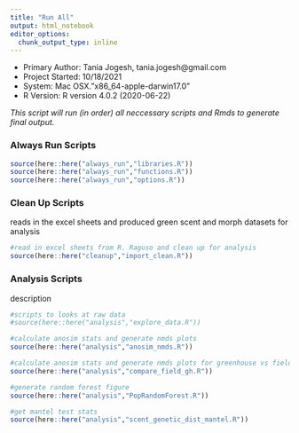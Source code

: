 ```yaml
---
title: "Run All"
output: html_notebook
editor_options: 
  chunk_output_type: inline
---
```


* Primary Author: Tania Jogesh, tania.jogesh@gmail.com
* Project Started: 10/18/2021
* System: Mac OSX."x86_64-apple-darwin17.0"
* R Version: R version 4.0.2 (2020-06-22)

*This script will run (in order) all neccessary scripts and Rmds to generate final output.*



### Always Run Scripts

```r
source(here::here("always_run","libraries.R"))
source(here::here("always_run","functions.R"))
source(here::here("always_run","options.R"))

```


### Clean Up Scripts
reads in the excel sheets and produced green scent and morph datasets for analysis

```r
#read in excel sheets from R. Raguso and clean up for analysis
source(here::here("cleanup","import_clean.R"))


```

### Analysis Scripts
description

```r
#scripts to looks at raw data
#source(here::here("analysis","explore_data.R"))

#calculate anosim stats and generate nmds plots
source(here::here("analysis","anosim_nmds.R"))

#calculate anosim stats and generate nmds plots for greenhouse vs field comparisons
source(here::here("analysis","compare_field_gh.R"))

#generate random forest figure
source(here::here("analysis","PopRandomForest.R"))

#get mantel test stats
source(here::here("analysis","scent_genetic_dist_mantel.R"))

```



